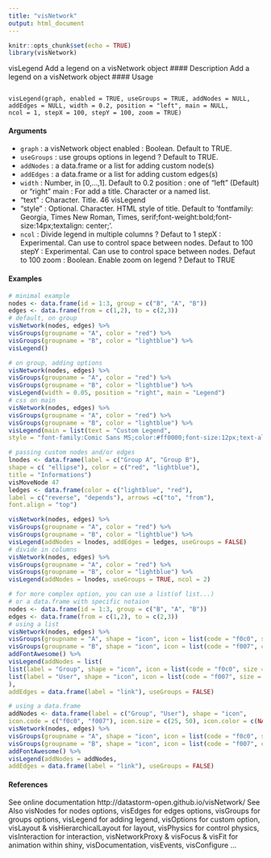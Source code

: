 ```yaml
---
title: "visNetwork"
output: html_document
---
```

```r
knitr::opts_chunk$set(echo = TRUE)
library(visNetwork)
```
visLegend Add a legend on a visNetwork object
#### Description
Add a legend on a visNetwork object
#### Usage
<pre><code>
visLegend(graph, enabled = TRUE, useGroups = TRUE, addNodes = NULL,
addEdges = NULL, width = 0.2, position = "left", main = NULL,
ncol = 1, stepX = 100, stepY = 100, zoom = TRUE)
</code></pre>
#### Arguments
* ``graph`` : a visNetwork object
enabled : Boolean. Default to TRUE.
* ``useGroups`` :   use groups options in legend ? Default to TRUE.
* ``addNodes`` :   a data.frame or a list for adding custom node(s)
* ``addEdges`` :   a data.frame or a list for adding custom edges(s)
* ``width`` :   Number, in [0,...,1]. Default to 0.2
position : one of "left" (Default) or "right"
main : For add a title. Character or a named list.
-  "text" : Character. Title.
46 visLegend
-  "style" : Optional. Character. HTML style of title. Default to ’fontfamily:
Georgia, Times New Roman, Times, serif;font-weight:bold;font-size:14px;textalign:
center;’.
* ``ncol`` :   Divide legend in multiple columns ? Defaut to 1
stepX : Experimental. Can use to control space between nodes. Defaut to 100
stepY : Experimental. Can use to control space between nodes. Defaut to 100
zoom : Boolean. Enable zoom on legend ? Defaut to TRUE

#### Examples
```r
# minimal example
nodes <- data.frame(id = 1:3, group = c("B", "A", "B"))
edges <- data.frame(from = c(1,2), to = c(2,3))
# default, on group
visNetwork(nodes, edges) %>%
visGroups(groupname = "A", color = "red") %>%
visGroups(groupname = "B", color = "lightblue") %>%
visLegend()
```

```r
# on group, adding options
visNetwork(nodes, edges) %>%
visGroups(groupname = "A", color = "red") %>%
visGroups(groupname = "B", color = "lightblue") %>%
visLegend(width = 0.05, position = "right", main = "Legend")
# css on main
visNetwork(nodes, edges) %>%
visGroups(groupname = "A", color = "red") %>%
visGroups(groupname = "B", color = "lightblue") %>%
visLegend(main = list(text = "Custom Legend",
style = "font-family:Comic Sans MS;color:#ff0000;font-size:12px;text-align:center;"))
```

```r
# passing custom nodes and/or edges
lnodes <- data.frame(label = c("Group A", "Group B"),
shape = c( "ellipse"), color = c("red", "lightblue"),
title = "Informations")
visMoveNode 47
ledges <- data.frame(color = c("lightblue", "red"),
label = c("reverse", "depends"), arrows =c("to", "from"),
font.align = "top")
```

```r
visNetwork(nodes, edges) %>%
visGroups(groupname = "A", color = "red") %>%
visGroups(groupname = "B", color = "lightblue") %>%
visLegend(addNodes = lnodes, addEdges = ledges, useGroups = FALSE)
# divide in columns
visNetwork(nodes, edges) %>%
visGroups(groupname = "A", color = "red") %>%
visGroups(groupname = "B", color = "lightblue") %>%
visLegend(addNodes = lnodes, useGroups = TRUE, ncol = 2)
```

```r
# for more complex option, you can use a list(of list...)
# or a data.frame with specific notaion
nodes <- data.frame(id = 1:3, group = c("B", "A", "B"))
edges <- data.frame(from = c(1,2), to = c(2,3))
# using a list
visNetwork(nodes, edges) %>%
visGroups(groupname = "A", shape = "icon", icon = list(code = "f0c0", size = 75)) %>%
visGroups(groupname = "B", shape = "icon", icon = list(code = "f007", color = "red")) %>%
addFontAwesome() %>%
visLegend(addNodes = list(
list(label = "Group", shape = "icon", icon = list(code = "f0c0", size = 25)),
list(label = "User", shape = "icon", icon = list(code = "f007", size = 50, color = "red"))
),
addEdges = data.frame(label = "link"), useGroups = FALSE)
```

```r
# using a data.frame
addNodes <- data.frame(label = c("Group", "User"), shape = "icon",
icon.code = c("f0c0", "f007"), icon.size = c(25, 50), icon.color = c(NA, "red"))
visNetwork(nodes, edges) %>%
visGroups(groupname = "A", shape = "icon", icon = list(code = "f0c0", size = 75)) %>%
visGroups(groupname = "B", shape = "icon", icon = list(code = "f007", color = "red")) %>%
addFontAwesome() %>%
visLegend(addNodes = addNodes,
addEdges = data.frame(label = "link"), useGroups = FALSE)
```

#### References
See online documentation http://datastorm-open.github.io/visNetwork/
See Also
visNodes for nodes options, visEdges for edges options, visGroups for groups options, visLegend
for adding legend, visOptions for custom option, visLayout & visHierarchicalLayout for layout,
visPhysics for control physics, visInteraction for interaction, visNetworkProxy & visFocus & visFit
for animation within shiny, visDocumentation, visEvents, visConfigure ...
